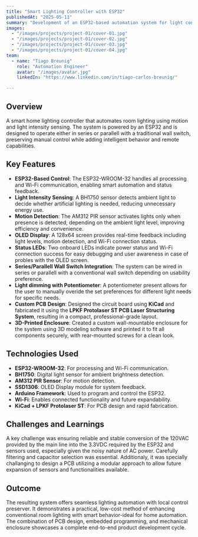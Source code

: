---
title: "Smart Lighting Controller with ESP32"
publishedAt: "2025-05-11"
summary: "Development of an ESP32-based automation system for light control using motion and brightness sensing, manual override, and Wi-Fi status feedback."
images:
  - "/images/projects/project-01/cover-01.jpg"
  - "/images/projects/project-01/cover-02.jpg"
  - "/images/projects/project-01/cover-03.jpg"
  - "/images/projects/project-01/cover-04.jpg"
team:
  - name: "Tiago Breunig"
    role: "Automation Engineer"
    avatar: "/images/avatar.jpg"
    linkedIn: "https://www.linkedin.com/in/tiago-carlos-breunig/"

---

## Overview

A smart home lighting controller that automates room lighting using motion and light intensity sensing. The system is powered by an ESP32 and is designed to operate either in series or parallell with a traditional wall switch, preserving manual control while adding intelligent behavior and remote capabilities.

## Key Features

- **ESP32-Based Control**: The ESP32-WROOM-32 handles all processing and Wi-Fi communication, enabling smart automation and status feedback.
- **Light Intensity Sensing**: A BH1750 sensor detects ambient light to decide whether artificial lighting is needed, reducing unnecessary energy use.
- **Motion Detection**: The AM312 PIR sensor activates lights only when presence is detected, depending on the ambient light level, improving efficiency and convenience.
- **OLED Display**: A 128x64 screen provides real-time feedback including light levels, motion detection, and Wi-Fi connection status.
- **Status LEDs**: Two onboard LEDs indicate power status and Wi-Fi connection success for easy debugging and user awareness in case of probles with the OLED screen.
- **Series/Parallell Wall Switch Integration**: The system can be wired in series or parallell with a conventional wall switch depending on usability preference.
- **Light dimming with Potentiometer**: A potentiometer present allows for the user to manually overide the set preferences for different light needs for specific needs.
- **Custom PCB Design**: Designed the circuit board using **KiCad** and fabricated it using the **LPKF Protolaser ST PCB Laser Structuring System**, resulting in a compact, professional-grade layout.
- **3D-Printed Enclosure**: Created a custom wall-mountable enclosure for the system using 3D modeling software and printed it to fit all components securely, with rear-mounted screws for a clean look.

## Technologies Used

- **ESP32-WROOM-32**: For processing and Wi-Fi communication.
- **BH1750**: Digital light sensor for ambient brightness detection.
- **AM312 PIR Sensor**: For motion detection.
- **SSD1306**: OLED Display module for system feedback.
- **Arduino Framework**: Used to program and control the ESP32.
- **Wi-Fi**: Enables connected functionality and future expandability.
- **KiCad + LPKF Protolaser ST**: For PCB design and rapid fabrication.

## Challenges and Learnings

A key challenge was ensuring reliable and stable conversion of the 120VAC provided by the main line into the 3.3VDC required by the ESP32 and sensors used, especially given the noisy nature of AC power. Carefully filtering and capacitor selection was essential. Additionaly, it was specially challanging to design a PCB utilizing a modular approach to allow future expansion of sensors and functionalities available.

## Outcome

The resulting system offers seamless lighting automation with local control preserver. It demonstrates a practical, low-cost method of enhancing conventional room lighting with smart behavior-ideal for home automation. The combination of PCB design, embedded programming, and mechanical enclosure showcases a complete end-to-end product development cycle.